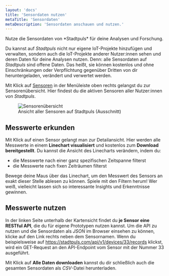 ```yaml
---
layout: 'docs'
title: 'Sensordaten nutzen'
metaTitle: 'Sensordaten'
metaDescription: 'Sensordaten anschauen und nutzen.'
---
```

  
<p className="lead">
  Nutze die Sensordaten von *Stadtpuls* für deine Analysen und Forschung.
</p>

Du kannst auf *Stadtpuls* nicht nur eigene IoT-Projekte hinzufügen und verwalten, sondern auch die IoT-Projekte anderer Nutzer:innen sehen und deren Daten für deine Analysen nutzen.
Denn: alle Sensordaten auf *Stadtpuls* sind offene Daten. Das heißt, sie können kostenlos und ohne Einschränkungen oder Verpflichtung gegenüber Dritten von dir heruntergeladen, verändert und verwertet werden. 

Mit Klick auf <a href="/sensors">Sensoren</a> in der Menüleiste oben rechts gelangst du zur Sensorenübersicht. Hier findest du die aktiven Sensoren aller Nutzer:innen von *Stadtpuls*.

  <figure>
  <img style={{maxHeight: 400, border: '1px solid rgba(0, 0, 0, 0.05)'}}
    src="/images/viewSensors.png"
    alt="Sensorenübersicht"
  />
    <figcaption>
    Ansicht aller Sensoren auf Stadtpuls (Ausschnitt)
    </figcaption>
  </figure>

## Messwerte erkunden
Mit Klick auf einen Sensor gelangt man zur Detailansicht. Hier werden alle Messwerte in einem **Linechart visualisiert** und kostenlos zum **Download bereitgestellt**.
Du kannst die Ansicht des Linecharts verändern, indem du:

- die Messwerte nach einer ganz spezifischen Zeitspanne filterst
- die Messwerte nach fixen Zeiträumen filterst

Bewege deine Maus über das Linechart, um den Messwert des Sensors an exakt dieser Stelle ablesen zu können.
Spiele mit den Filtern herum! Wer weiß, vielleicht lassen sich so interessante Insights und Erkenntnisse gewinnen.

## Messwerte nutzen
In der linken Seite unterhalb der Kartensicht findet du **je Sensor eine RESTful API**, die du für eigene Prototypen nutzen kannst.
Um die API zu nutzen und die Sensordaten als *JSON* im Browser einsehen zu können, klicke auf den Link rechts neben dem Sensornamen. Wenn du beispielsweise auf <a href="https://stadtpuls.com/api/v1/devices/33/records" target="_blank">https://stadtpuls.com/api/v1/devices/33/records</a> klickst, wird ein GET-Request an den API-Endpoint vom Sensor mit der Nummer 33 ausgeführt.

Mit Klick auf **Alle Daten downloaden** kannst du dir schließlich auch die gesamten Sensordaten als *CSV*-Datei herunterladen.

